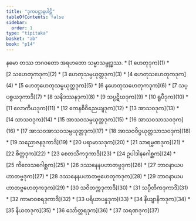 ```yaml
---
title: "ဒုကပဋ္ဌာနပါဠိ"
tableOfContents: false
sidebar:
  order: 1
type: "tipitaka"
basket: "ab"
book: "p14"
---
```


<Paragraph number="1" type="center" book="p14">
နမော တဿ ဘဂဝတော အရဟတော သမ္မာသမ္ဗုဒ္ဓဿ.

</Paragraph>

<TableOfContents book="p14">
* [1 ဟေတုဒုက](1)
* [2 သဟေတုကဒုက](2)
* [3 ဟေတုသမ္ပယုတ္တဒုက](3)
* [4 ဟေတုသဟေတုကဒုက](4)
* [5 ဟေတုဟေတုသမ္ပယုတ္တဒုက](5)
* [6 နဟေတုသဟေတုကဒုက](6)
* [7 သပ္ပစ္စယဒုကာဒိ](7)
* [8 သနိဒဿနဒုက](8)
* [9 သပ္ပဋိဃဒုက](9)
* [10 ရူပီဒုက](10)
* [11 လောကိယဒုက](11)
* [12 ကေနစိဝိညေယျဒုက](12)
* [13 အာသဝဒုက](13)
* [14 သာသဝဒုက](14)
* [15 အာသဝသမ္ပယုတ္တဒုက](15)
* [16 အာသဝသာသဝဒုက](16)
* [17 အာသဝအာသဝသမ္ပယုတ္တဒုက](17)
* [18 အာသဝဝိပ္ပယုတ္တသာသဝဒုက](18)
* [19 သညောဇနဒုကာဒိ](19)
* [20 ပရာမာသဒုက](20)
* [21 သာရမ္မဏဒုက](21)
* [22 စိတ္တဒုက](22)
* [23 စေတသိကဒုကာဒိ](23)
* [24 ဥပါဒါနဂေါစ္ဆက](24)
* [25 ကိလေသဂေါစ္ဆက](25)
* [26 ဒဿနေနပဟာတဗ္ဗဒုက](26)
* [27 ဘာဝနာယပဟာတဗ္ဗဒုက](27)
* [28 ဒဿနေနပဟာတဗ္ဗဟေတုကဒုက](28)
* [29 ဘာဝနာယပဟာတဗ္ဗဟေတုကဒုက](29)
* [30 သဝိတက္ကဒုကာဒိ](30)
* [31 သပ္ပီတိကဒုကာဒိ](31)
* [32 ကာမာဝစရဒုကာဒိ](32)
* [33 ပရိယာပန္နဒုက](33)
* [34 နိယျာနိကဒုက](34)
* [35 နိယတဒုက](35)
* [36 သော်တ္တရဒုက](36)
* [37 သရဏဒုက](37)
</TableOfContents>